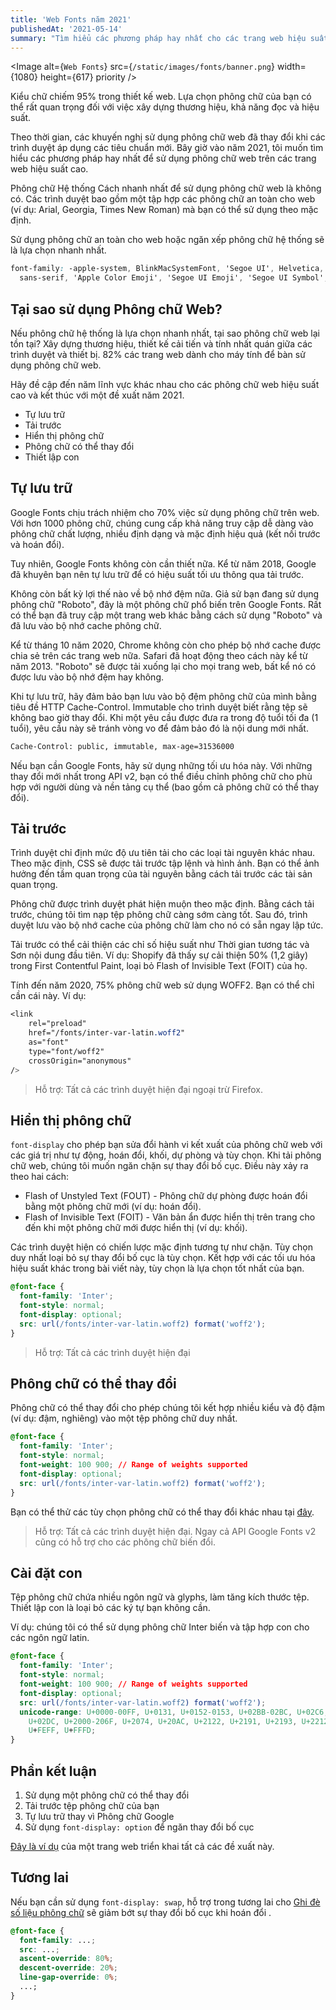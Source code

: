 ```yaml
---
title: 'Web Fonts năm 2021' 
publishedAt: '2021-05-14'
summary: "Tìm hiểu các phương pháp hay nhất cho các trang web hiệu suất cao sử dụng phông chữ web, được cập nhật cho năm 2021."
---
```


<Image
  alt={`Web Fonts`}
  src={`/static/images/fonts/banner.png`}
  width={1080}
  height={617}
  priority
/>

Kiểu chữ chiếm 95% trong thiết kế web. Lựa chọn phông chữ của bạn có thể rất quan trọng đối với việc xây dựng thương hiệu, khả năng đọc và hiệu suất.

Theo thời gian, các khuyến nghị sử dụng phông chữ web đã thay đổi khi các trình duyệt áp dụng các tiêu chuẩn mới. Bây giờ vào năm 2021, tôi muốn tìm hiểu các phương pháp hay nhất để sử dụng phông chữ web trên các trang web hiệu suất cao.

Phông chữ Hệ thống
Cách nhanh nhất để sử dụng phông chữ web là không có. Các trình duyệt bao gồm một tập hợp các phông chữ an toàn cho web (ví dụ: Arial, Georgia, Times New Roman) mà bạn có thể sử dụng theo mặc định.

Sử dụng phông chữ an toàn cho web hoặc ngăn xếp phông chữ hệ thống sẽ là lựa chọn nhanh nhất.
``` css
font-family: -apple-system, BlinkMacSystemFont, 'Segoe UI', Helvetica, Arial,
  sans-serif, 'Apple Color Emoji', 'Segoe UI Emoji', 'Segoe UI Symbol';
```
## Tại sao sử dụng Phông chữ Web?
Nếu phông chữ hệ thống là lựa chọn nhanh nhất, tại sao phông chữ web lại tồn tại? Xây dựng thương hiệu, thiết kế cải tiến và tính nhất quán giữa các trình duyệt và thiết bị. 82% các trang web dành cho máy tính để bàn sử dụng phông chữ web.

Hãy đề cập đến năm lĩnh vực khác nhau cho các phông chữ web hiệu suất cao và kết thúc với một đề xuất năm 2021.

- Tự lưu trữ
- Tải trước
- Hiển thị phông chữ
- Phông chữ có thể thay đổi
- Thiết lập con

## Tự lưu trữ

Google Fonts chịu trách nhiệm cho 70% việc sử dụng phông chữ trên web. Với hơn 1000 phông chữ, chúng cung cấp khả năng truy cập dễ dàng vào phông chữ chất lượng, nhiều định dạng và mặc định hiệu quả (kết nối trước và hoán đổi).

Tuy nhiên, Google Fonts không còn cần thiết nữa. Kể từ năm 2018, Google đã khuyên bạn nên tự lưu trữ để có hiệu suất tối ưu thông qua tải trước.

Không còn bất kỳ lợi thế nào về bộ nhớ đệm nữa. Giả sử bạn đang sử dụng phông chữ "Roboto", đây là một phông chữ phổ biến trên Google Fonts. Rất có thể bạn đã truy cập một trang web khác bằng cách sử dụng "Roboto" và đã lưu vào bộ nhớ cache phông chữ.

Kể từ tháng 10 năm 2020, Chrome không còn cho phép bộ nhớ cache được chia sẻ trên các trang web nữa. Safari đã hoạt động theo cách này kể từ năm 2013. "Roboto" sẽ được tải xuống lại cho mọi trang web, bất kể nó có được lưu vào bộ nhớ đệm hay không.

Khi tự lưu trữ, hãy đảm bảo bạn lưu vào bộ đệm phông chữ của mình bằng tiêu đề HTTP Cache-Control. Immutable cho trình duyệt biết rằng tệp sẽ không bao giờ thay đổi. Khi một yêu cầu được đưa ra trong độ tuổi tối đa (1 tuổi), yêu cầu này sẽ tránh vòng vo để đảm bảo đó là nội dung mới nhất.

```bash
Cache-Control: public, immutable, max-age=31536000
```

Nếu bạn cần Google Fonts, hãy sử dụng những tối ưu hóa này. Với những thay đổi mới nhất trong API v2, bạn có thể điều chỉnh phông chữ cho phù hợp với người dùng và nền tảng cụ thể (bao gồm cả phông chữ có thể thay đổi).

## Tải trước

Trình duyệt chỉ định mức độ ưu tiên tải cho các loại tài nguyên khác nhau. Theo mặc định, CSS sẽ được tải trước tập lệnh và hình ảnh. Bạn có thể ảnh hưởng đến tầm quan trọng của tài nguyên bằng cách tải trước các tài sản quan trọng.

Phông chữ được trình duyệt phát hiện muộn theo mặc định. Bằng cách tải trước, chúng tôi tìm nạp tệp phông chữ càng sớm càng tốt. Sau đó, trình duyệt lưu vào bộ nhớ cache của phông chữ làm cho nó có sẵn ngay lập tức.

Tải trước có thể cải thiện các chỉ số hiệu suất như Thời gian tương tác và Sơn nội dung đầu tiên. Ví dụ: Shopify đã thấy sự cải thiện 50% (1,2 giây) trong First Contentful Paint, loại bỏ Flash of Invisible Text (FOIT) của họ.

Tính đến năm 2020, 75% phông chữ web sử dụng WOFF2. Bạn có thể chỉ cần cái này. Ví dụ:

```css
<link
	rel="preload"
	href="/fonts/inter-var-latin.woff2"
	as="font"
	type="font/woff2"
	crossOrigin="anonymous"
/>
```

> Hỗ trợ: Tất cả các trình duyệt hiện đại ngoại trừ Firefox.

## Hiển thị phông chữ
`font-display` cho phép bạn sửa đổi hành vi kết xuất của phông chữ web với các giá trị như tự động, hoán đổi, khối, dự phòng và tùy chọn. Khi tải phông chữ web, chúng tôi muốn ngăn chặn sự thay đổi bố cục. Điều này xảy ra theo hai cách:

- Flash of Unstyled Text (FOUT) - Phông chữ dự phòng được hoán đổi bằng một phông chữ mới (ví dụ: hoán đổi).
- Flash of Invisible Text (FOIT) - Văn bản ẩn được hiển thị trên trang cho đến khi một phông chữ mới được hiển thị (ví dụ: khối).

Các trình duyệt hiện có chiến lược mặc định tương tự như chặn. Tùy chọn duy nhất loại bỏ sự thay đổi bố cục là tùy chọn. Kết hợp với các tối ưu hóa hiệu suất khác trong bài viết này, tùy chọn là lựa chọn tốt nhất của bạn.

```css
@font-face {
  font-family: 'Inter';
  font-style: normal;
  font-display: optional;
  src: url(/fonts/inter-var-latin.woff2) format('woff2');
}
```
> Hỗ trợ: Tất cả các trình duyệt hiện đại

## Phông chữ có thể thay đổi

Phông chữ có thể thay đổi cho phép chúng tôi kết hợp nhiều kiểu và độ đậm (ví dụ: đậm, nghiêng) vào một tệp phông chữ duy nhất.

```css
@font-face {
  font-family: 'Inter';
  font-style: normal;
  font-weight: 100 900; // Range of weights supported
  font-display: optional;
  src: url(/fonts/inter-var-latin.woff2) format('woff2');
}
```

Bạn có thể thử các tùy chọn phông chữ có thể thay đổi khác nhau tại [đây](https://developer.mozilla.org/en-US/docs/Web/CSS/CSS_Fonts/Variable_Fonts_Guide).

> Hỗ trợ: Tất cả các trình duyệt hiện đại. Ngay cả API Google Fonts v2 cũng có hỗ trợ cho các phông chữ biến đổi.

## Cài đặt con

Tệp phông chữ chứa nhiều ngôn ngữ và glyphs, làm tăng kích thước tệp. Thiết lập con là loại bỏ các ký tự bạn không cần.

Ví dụ: chúng tôi có thể sử dụng phông chữ Inter biến và tập hợp con cho các ngôn ngữ latin.

```css
@font-face {
  font-family: 'Inter';
  font-style: normal;
  font-weight: 100 900; // Range of weights supported
  font-display: optional;
  src: url(/fonts/inter-var-latin.woff2) format('woff2');
  unicode-range: U+0000-00FF, U+0131, U+0152-0153, U+02BB-02BC, U+02C6, U+02DA,
    U+02DC, U+2000-206F, U+2074, U+20AC, U+2122, U+2191, U+2193, U+2212, U+2215,
    U+FEFF, U+FFFD;
}
```
## Phần kết luận

1. Sử dụng một phông chữ có thể thay đổi
2. Tải trước tệp phông chữ của bạn
3. Tự lưu trữ thay vì Phông chữ Google
4. Sử dụng `font-display: option` để ngăn thay đổi bố cục

[Đây là ví dụ](https://github.com/huynhtan1808/tanhuynh.io) của một trang web triển khai tất cả các đề xuất này.

## Tương lai

Nếu bạn cần sử dụng `font-display: swap`, hỗ trợ trong tương lai cho [Ghi đè số liệu phông chữ](https://www.youtube.com/watch?t=176&v=Z6wjUOSh9Tk&feature=youtu.be) sẽ giảm bớt sự thay đổi bố cục khi hoán đổi .

```css
@font-face {
  font-family: ...;
  src: ...;
  ascent-override: 80%;
  descent-override: 20%;
  line-gap-override: 0%;
  ...;
}
```